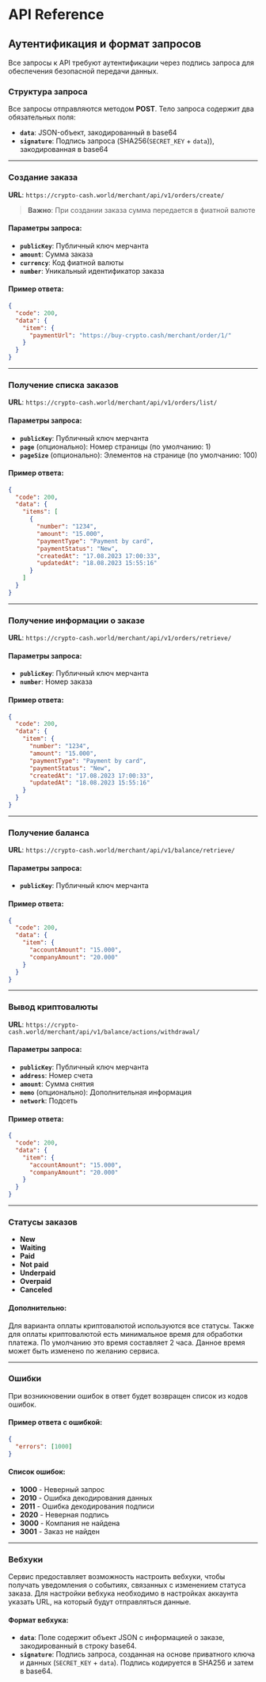 # API Reference

## Аутентификация и формат запросов

Все запросы к API требуют аутентификации через подпись запроса для обеспечения безопасной передачи данных.

### Структура запроса

Все запросы отправляются методом **POST**. Тело запроса содержит два обязательных поля:

- **`data`**: JSON-объект, закодированный в base64
- **`signature`**: Подпись запроса (SHA256(`SECRET_KEY` + `data`)), закодированная в base64

---

### Создание заказа
**URL**: `https://crypto-cash.world/merchant/api/v1/orders/create/`

> **Важно**: При создании заказа сумма передается в фиатной валюте

#### Параметры запроса:
- **`publicKey`**: Публичный ключ мерчанта
- **`amount`**: Сумма заказа
- **`currency`**: Код фиатной валюты
- **`number`**: Уникальный идентификатор заказа

#### Пример ответа:
```json
{
  "code": 200,
  "data": {
    "item": {
      "paymentUrl": "https://buy-crypto.cash/merchant/order/1/"
    }
  }
}
```

---

### Получение списка заказов
**URL**: `https://crypto-cash.world/merchant/api/v1/orders/list/`

#### Параметры запроса:
- **`publicKey`**: Публичный ключ мерчанта
- **`page`** (опционально): Номер страницы (по умолчанию: 1)
- **`pageSize`** (опционально): Элементов на странице (по умолчанию: 100)

#### Пример ответа:
```json
{
  "code": 200,
  "data": {
    "items": [
      {
        "number": "1234",
        "amount": "15.000",
        "paymentType": "Payment by card",
        "paymentStatus": "New",
        "createdAt": "17.08.2023 17:00:33",
        "updatedAt": "18.08.2023 15:55:16"
      }
    ]
  }
}
```

---

### Получение информации о заказе
**URL**: `https://crypto-cash.world/merchant/api/v1/orders/retrieve/`

#### Параметры запроса:
- **`publicKey`**: Публичный ключ мерчанта
- **`number`**: Номер заказа

#### Пример ответа:
```json
{
  "code": 200,
  "data": {
    "item": {
      "number": "1234",
      "amount": "15.000",
      "paymentType": "Payment by card",
      "paymentStatus": "New",
      "createdAt": "17.08.2023 17:00:33",
      "updatedAt": "18.08.2023 15:55:16"
    }
  }
}
```

---

### Получение баланса
**URL**: `https://crypto-cash.world/merchant/api/v1/balance/retrieve/`

#### Параметры запроса:
- **`publicKey`**: Публичный ключ мерчанта

#### Пример ответа:
```json
{
  "code": 200,
  "data": {
    "item": {
      "accountAmount": "15.000",
      "companyAmount": "20.000"
    }
  }
}
```

---

### Вывод криптовалюты
**URL**: `https://crypto-cash.world/merchant/api/v1/balance/actions/withdrawal/`

#### Параметры запроса:
- **`publicKey`**: Публичный ключ мерчанта
- **`address`**: Номер счета
- **`amount`**: Сумма снятия
- **`memo`** (опционально): Дополнительная информация
- **`network`**: Подсеть

#### Пример ответа:
```json
{
  "code": 200,
  "data": {
    "item": {
      "accountAmount": "15.000",
      "companyAmount": "20.000"
    }
  }
}
```

---

### Статусы заказов
- **New**
- **Waiting**
- **Paid**
- **Not paid**
- **Underpaid**
- **Overpaid**
- **Canceled**

#### Дополнительно:
Для варианта оплаты криптовалютой используются все статусы. Также для оплаты криптовалютой есть минимальное время для обработки платежа. По умолчанию это время составляет 2 часа. Данное время может быть изменено по желанию сервиса.

---

### Ошибки
При возникновении ошибок в ответ будет возвращен список из кодов ошибок.

#### Пример ответа с ошибкой:
```json
{
  "errors": [1000]
}
```

#### Список ошибок:
- **1000** - Неверный запрос
- **2010** - Ошибка декодирования данных
- **2011** - Ошибка декодирования подписи
- **2020** - Неверная подпись
- **3000** - Компания не найдена
- **3001** - Заказ не найден

---

### Вебхуки
Сервис предоставляет возможность настроить вебхуки, чтобы получать уведомления о событиях, связанных с изменением статуса заказа. Для настройки вебхука необходимо в настройках аккаунта указать URL, на который будут отправляться данные.

#### Формат вебхука:
- **`data`**: Поле содержит объект JSON с информацией о заказе, закодированный в строку base64.
- **`signature`**: Подпись запроса, созданная на основе приватного ключа и данных (`SECRET_KEY` + `data`). Подпись кодируется в SHA256 и затем в base64.

